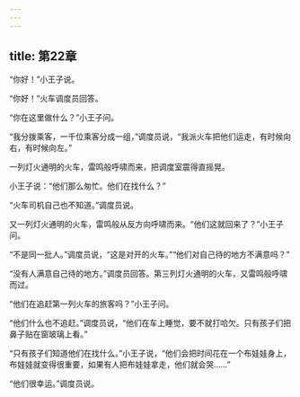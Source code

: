 ```yaml
---
---
---
```

title: 第22章
---

“你好！”小王子说。

“你好！”火车调度员回答。

“你在这里做什么？”小王子问。

“我分拨乘客，一千位乘客分成一组，”调度员说，“我派火车把他们运走，有时候向右，有时候向左。”

一列灯火通明的火车，雷鸣般呼啸而来，把调度室震得直摇晃。

小王子说：“他们那么匆忙。他们在找什么？”

“火车司机自己也不知道。”调度员说。

又一列灯火通明的火车，雷鸣般从反方向呼啸而来。“他们这就回来了？”小王子问。

“不是同一批人。”调度员说，“这是对开的火车。”“他们对自己待的地方不满意吗？”

“没有人满意自己待的地方。”调度员回答。第三列灯火通明的火车，又雷鸣般呼啸而过。

“他们在追赶第一列火车的旅客吗？”小王子问。

“他们什么也不追赶。”调度员说，“他们在车上睡觉，要不就打哈欠。只有孩子们把鼻子贴在窗玻璃上看。”

“只有孩子们知道他们在找什么。”小王子说，“他们会把时间花在一个布娃娃身上，布娃娃就变得很重要，如果有人把布娃娃拿走，他们就会哭……”

“他们很幸运。”调度员说。